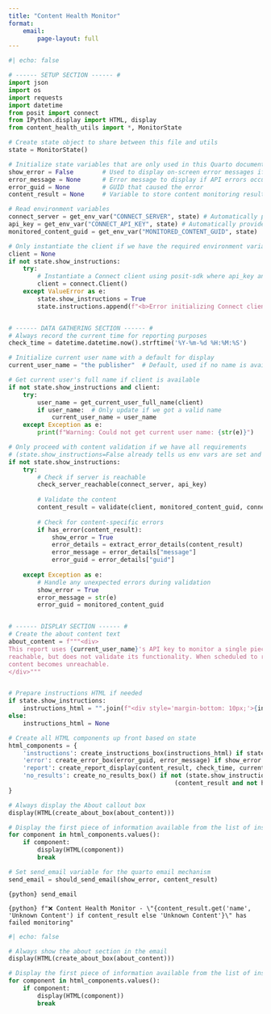 ```yaml
---
title: "Content Health Monitor"
format: 
    email:
        page-layout: full
---
```


```python
#| echo: false

# ------ SETUP SECTION ------ #
import json
import os
import requests
import datetime
from posit import connect
from IPython.display import HTML, display
from content_health_utils import *, MonitorState

# Create state object to share between this file and utils
state = MonitorState()

# Initialize state variables that are only used in this Quarto document
show_error = False        # Used to display on-screen error messages if API errors occur
error_message = None      # Error message to display if API errors occur
error_guid = None         # GUID that caused the error
content_result = None     # Variable to store content monitoring result

# Read environment variables
connect_server = get_env_var("CONNECT_SERVER", state) # Automatically provided by Connect, must be set when previewing locally
api_key = get_env_var("CONNECT_API_KEY", state) # Automatically provided by Connect, must be set when previewing locally
monitored_content_guid = get_env_var("MONITORED_CONTENT_GUID", state)

# Only instantiate the client if we have the required environment variables
client = None
if not state.show_instructions:
    try:
        # Instantiate a Connect client using posit-sdk where api_key and url are automatically read from our environment vars
        client = connect.Client()
    except ValueError as e:
        state.show_instructions = True
        state.instructions.append(f"<b>Error initializing Connect client:</b> {str(e)}")


# ------ DATA GATHERING SECTION ------ #
# Always record the current time for reporting purposes
check_time = datetime.datetime.now().strftime('%Y-%m-%d %H:%M:%S')

# Initialize current user name with a default for display
current_user_name = "the publisher"  # Default, used if no name is available

# Get current user's full name if client is available
if not state.show_instructions and client:
    try:
        user_name = get_current_user_full_name(client)
        if user_name:  # Only update if we got a valid name
            current_user_name = user_name
    except Exception as e:
        print(f"Warning: Could not get current user name: {str(e)}")

# Only proceed with content validation if we have all requirements
# (state.show_instructions=False already tells us env vars are set and client was initialized)
if not state.show_instructions:
    try:
        # Check if server is reachable
        check_server_reachable(connect_server, api_key)
        
        # Validate the content
        content_result = validate(client, monitored_content_guid, connect_server, api_key)
        
        # Check for content-specific errors
        if has_error(content_result):
            show_error = True
            error_details = extract_error_details(content_result)
            error_message = error_details["message"]
            error_guid = error_details["guid"]
            
    except Exception as e:
        # Handle any unexpected errors during validation
        show_error = True
        error_message = str(e)
        error_guid = monitored_content_guid


# ------ DISPLAY SECTION ------ #
# Create the about content text
about_content = f"""<div>
This report uses {current_user_name}'s API key to monitor a single piece of content. It checks whether the content is 
reachable, but does not validate its functionality. When scheduled to run regularly, it will send an email alert if the 
content becomes unreachable.
</div>"""


# Prepare instructions HTML if needed
if state.show_instructions:
    instructions_html = "".join(f"<div style='margin-bottom: 10px;'>{instruction}</div>" for instruction in state.instructions)
else:
    instructions_html = None

# Create all HTML components up front based on state
html_components = {
    'instructions': create_instructions_box(instructions_html) if state.show_instructions else None,
    'error': create_error_box(error_guid, error_message) if show_error else None,
    'report': create_report_display(content_result, check_time, current_user_name) if content_result and not has_error(content_result) else None,
    'no_results': create_no_results_box() if not (state.show_instructions or show_error or 
                                              (content_result and not has_error(content_result))) else None
}

# Always display the About callout box
display(HTML(create_about_box(about_content)))

# Display the first piece of information available from the list of instructions, error, report, etc.
for component in html_components.values():
    if component:
        display(HTML(component))
        break

# Set send_email variable for the quarto email mechanism
send_email = should_send_email(show_error, content_result)
```



::: {.email}

::: {.email-scheduled}
`{python} send_email`
:::

::: {.subject}
`{python} f"❌ Content Health Monitor - \"{content_result.get('name', 'Unknown Content') if content_result else 'Unknown Content'}\" has failed monitoring"`
:::

```python
#| echo: false

# Always show the about section in the email
display(HTML(create_about_box(about_content)))

# Display the first piece of information available from the list of instructions, error, report, etc.
for component in html_components.values():
    if component:
        display(HTML(component))
        break
```
:::

